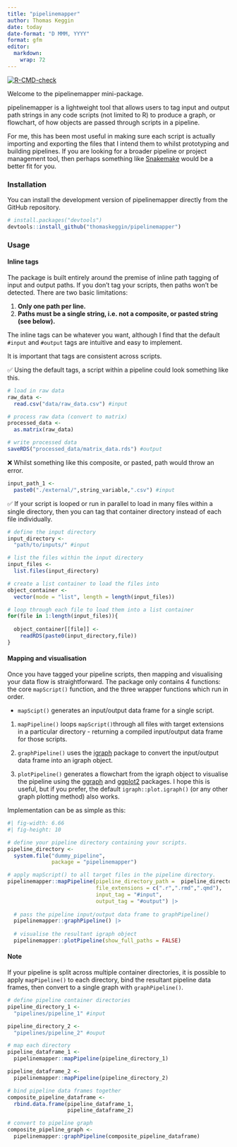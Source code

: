 ```yaml
---
title: "pipelinemapper"
author: Thomas Keggin
date: today
date-format: "D MMM, YYYY"
format: gfm
editor: 
  markdown: 
    wrap: 72
---
```


  <!-- badges: start -->
  [![R-CMD-check](https://github.com/thomaskeggin/pipelinemapper/actions/workflows/R-CMD-check.yaml/badge.svg)](https://github.com/thomaskeggin/pipelinemapper/actions/workflows/R-CMD-check.yaml)
  <!-- badges: end -->

Welcome to the pipelinemapper mini-package.

pipelinemapper is a lightweight tool that allows users to tag input and
output path strings in any code scripts (not limited to R) to produce a
graph, or flowchart, of how objects are passed through scripts in a
pipeline.

For me, this has been most useful in making sure each script is actually
importing and exporting the files that I intend them to whilst
prototyping and building pipelines. If you are looking for a broader
pipeline or project management tool, then perhaps something like
[Snakemake](https://snakemake.readthedocs.io/en/stable/) would be a
better fit for you.

### Installation

You can install the development version of pipelinemapper directly from
the GitHub repository.

```r
# install.packages("devtools")
devtools::install_github("thomaskeggin/pipelinemapper")
```

### Usage

#### Inline tags

The package is built entirely around the premise of inline path tagging
of input and output paths. If you don't tag your scripts, then paths
won't be detected. There are two basic limitations:

1.  **Only one path per line.**
2.  **Paths must be a single string, i.e. not a composite, or pasted
    string (see below).**

The inline tags can be whatever you want, although I find that the
default `#input` and `#output` tags are intuitive and easy to implement.

It is important that tags are consistent across scripts.

✅ Using the default tags, a script within a pipeline could look
something like this.

```r
# load in raw data
raw_data <-
  read.csv("data/raw_data.csv") #input

# process raw data (convert to matrix)
processed_data <-
  as.matrix(raw_data)

# write processed data
saveRDS("processed_data/matrix_data.rds") #output

```

❌ Whilst something like this composite, or pasted, path would throw an
error.

```r
input_path_1 <-
  paste0("./external/",string_variable,".csv") #input

```

✅ If your script is looped or run in parallel to load in many files
within a single directory, then you can tag that container directory
instead of each file individually.

```r
# define the input directory
input_directory <-
  "path/to/inputs/" #input

# list the files within the input directory
input_files <-
  list.files(input_directory)

# create a list container to load the files into
object_container <-
  vector(mode = "list", length = length(input_files))

# loop through each file to load them into a list container
for(file in 1:length(input_files)){
  
  object_container[[file]] <-
    readRDS(paste0(input_directory,file))
}
```

#### Mapping and visualisation

Once you have tagged your pipeline scripts, then mapping and visualising
your data flow is straightforward. The package only contains 4
functions: the core `mapScript()` function, and the three wrapper
functions which run in order.

-   `mapScipt()` generates an input/output data frame for a single
    script.

1.  `mapPipeline()` loops `mapScript()`through all files with target
    extensions in a particular directory - returning a compiled
    input/output data frame for those scripts.

2.  `graphPipeline()` uses the [igraph](https://r.igraph.org/) package
    to convert the input/output data frame into an igraph object.

3.  `plotPipeline()` generates a flowchart from the igraph object to
    visualise the pipeline using the
    [ggraph](https://ggraph.data-imaginist.com/) and
    [ggplot2](https://ggplot2.tidyverse.org/) packages. I hope this is
    useful, but if you prefer, the default `igraph::plot.igraph()` (or
    any other graph plotting method) also works.

Implementation can be as simple as this:

```r
#| fig-width: 6.66
#| fig-height: 10

# define your pipeline directory containing your scripts.
pipeline_directory <-
  system.file("dummy_pipeline",
              package = "pipelinemapper")

# apply mapScript() to all target files in the pipeline directory.
pipelinemapper::mapPipeline(pipeline_directory_path =  pipeline_directory,
                            file_extensions = c(".r",".rmd",".qmd"),
                            input_tag = "#input",
                            output_tag = "#output") |> 
  
  # pass the pipeline input/output data frame to graphPipeline()
  pipelinemapper::graphPipeline() |> 
  
  # visualise the resultant igraph object
  pipelinemapper::plotPipeline(show_full_paths = FALSE)

```

#### Note

If your pipeline is split across multiple container directories, it is
possible to apply `mapPipeline()` to each directory, bind the resultant
pipeline data frames, then convert to a single graph with
`graphPipeline()`.

```r
# define pipeline container directories
pipeline_directory_1 <-
  "pipelines/pipeline_1" #input

pipeline_directory_2 <-
  "pipelines/pipeline_2" #ouput

# map each directory
pipeline_dataframe_1 <-
  pipelinemapper::mapPipeline(pipeline_directory_1)

pipeline_dataframe_2 <-
  pipelinemapper::mapPipeline(pipeline_directory_2)

# bind pipeline data frames together
composite_pipeline_dataframe <-
  rbind.data.frame(pipeline_dataframe_1,
                   pipeline_dataframe_2)

# convert to pipeline graph
composite_pipeline_graph <-
  pipelinemapper::graphPipeline(composite_pipeline_dataframe)


```
